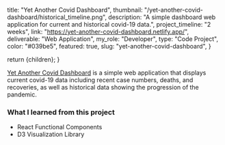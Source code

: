 
title: "Yet Another Covid Dashboard",
thumbnail: "/yet-another-covid-dashboard/historical_timeline.png",
description: "A simple dashboard web application for current and historical covid-19 data.",
project_timeline: "2 weeks",
link: "https://yet-another-covid-dashboard.netlify.app/",
deliverable: "Web Application",
my_role: "Developer",
type: "Code Project",
color: "#039be5",
featured: true,
slug: "yet-another-covid-dashboard",
}

  return <MdxLayout data={metadata}>{children}</MdxLayout>;
}

[Yet Another Covid Dashboard](https://yet-another-covid-dashboard.netlify.app/) is a simple web application that displays current covid-19 data including recent case
numbers, deaths, and recoveries, as well as historical data showing the progression of the pandemic.

### What I learned from this project

- React Functional Components
- D3 Visualization Library

